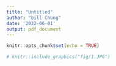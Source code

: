 ```yaml
---
title: "Untitled"
author: "bill Chung"
date: '2022-06-01'
output: pdf_document
---
```


```r
knitr::opts_chunk$set(echo = TRUE)
```

```r
# knitr::include_graphics("fig/1.JPG")
```
